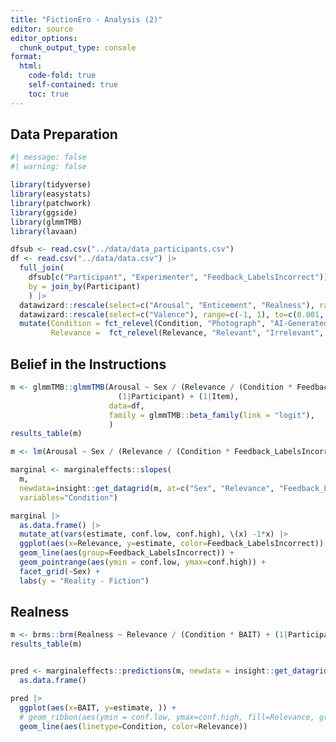 ```yaml
---
title: "FictionEro - Analysis (2)"
editor: source
editor_options: 
  chunk_output_type: console
format:
  html:
    code-fold: true
    self-contained: true
    toc: true
---
```


## Data Preparation

```r
#| message: false
#| warning: false

library(tidyverse)
library(easystats)
library(patchwork)
library(ggside)
library(glmmTMB)
library(lavaan)
```


```r
dfsub <- read.csv("../data/data_participants.csv")
df <- read.csv("../data/data.csv") |> 
  full_join(
    dfsub[c("Participant", "Experimenter", "Feedback_LabelsIncorrect")],
    by = join_by(Participant)
    ) |> 
  datawizard::rescale(select=c("Arousal", "Enticement", "Realness"), range=c(0, 1), to=c(0.001, 0.999)) |> 
  datawizard::rescale(select=c("Valence"), range=c(-1, 1), to=c(0.001, 0.999)) |> 
  mutate(Condition = fct_relevel(Condition, "Photograph", "AI-Generated"),
         Relevance =  fct_relevel(Relevance, "Relevant", "Irrelevant", "Non-erotic")) 
```

## Belief in the Instructions

```r
m <- glmmTMB::glmmTMB(Arousal ~ Sex / (Relevance / (Condition * Feedback_LabelsIncorrect)) + 
                        (1|Participant) + (1|Item), 
                      data=df,
                      family = glmmTMB::beta_family(link = "logit"),
                      )
results_table(m)

m <- lm(Arousal ~ Sex / (Relevance / (Condition * Feedback_LabelsIncorrect)), data=df)

marginal <- marginaleffects::slopes(
  m, 
  newdata=insight::get_datagrid(m, at=c("Sex", "Relevance", "Feedback_LabelsIncorrect")),
  variables="Condition") 

marginal |> 
  as.data.frame() |> 
  mutate_at(vars(estimate, conf.low, conf.high), \(x) -1*x) |>
  ggplot(aes(x=Relevance, y=estimate, color=Feedback_LabelsIncorrect)) +
  geom_line(aes(group=Feedback_LabelsIncorrect)) +
  geom_pointrange(aes(ymin = conf.low, ymax=conf.high)) +
  facet_grid(~Sex) +
  labs(y = "Reality - Fiction")
```


## Realness

```r
m <- brms::brm(Realness ~ Relevance / (Condition * BAIT) + (1|Participant) + (1|Item), data=df, algorithm = "meanfield")
results_table(m)


pred <- marginaleffects::predictions(m, newdata = insight::get_datagrid(m), re_formula = NULL) |> 
  as.data.frame() 

pred |> 
  ggplot(aes(x=BAIT, y=estimate, )) +
  # geom_ribbon(aes(ymin = conf.low, ymax=conf.high, fill=Relevance, group=interaction(Condition, Relevance)), alpha=0.2) +
  geom_line(aes(linetype=Condition, color=Relevance))
```


